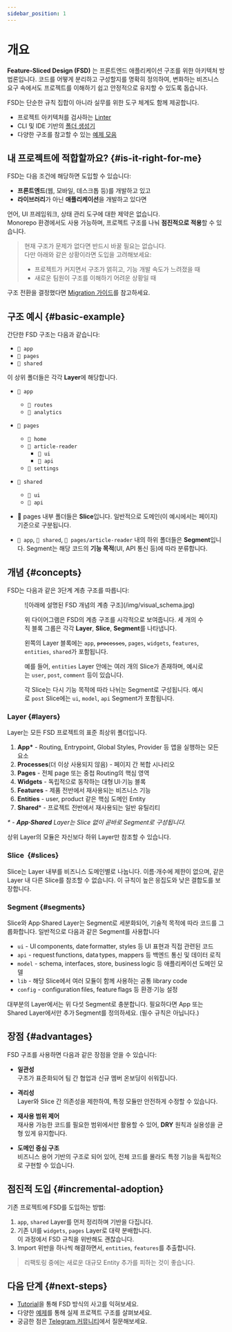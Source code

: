 ```yaml
---
sidebar_position: 1
---
```


# 개요

**Feature-Sliced Design (FSD)** 는 프론트엔드 애플리케이션 구조를 위한 아키텍처 방법론입니다. 
코드를 어떻게 분리하고 구성할지를 명확히 정의하여, 변화하는 비즈니스 요구 속에서도 프로젝트를 이해하기 쉽고 안정적으로 유지할 수 있도록 돕습니다.

FSD는 단순한 규칙 집합이 아니라 실무를 위한 도구 체계도 함께 제공합니다.
- 프로젝트 아키텍처를 검사하는 [Linter][ext-steiger]
- CLI 및 IDE 기반의 [폴더 생성기][ext-tools]
- 다양한 구조를 참고할 수 있는 [예제 모음][examples]

## 내 프로젝트에 적합할까요? {#is-it-right-for-me}

FSD는 다음 조건에 해당하면 도입할 수 있습니다:

- **프론트엔드**(웹, 모바일, 데스크톱 등)를 개발하고 있고
- **라이브러리**가 아닌 **애플리케이션**을 개발하고 있다면

언어, UI 프레임워크, 상태 관리 도구에 대한 제약은 없습니다.  
Monorepo 환경에서도 사용 가능하며, 프로젝트 구조를 나눠 **점진적으로 적용**할 수 있습니다.

> 현재 구조가 문제가 없다면 반드시 바꿀 필요는 없습니다.  
> 다만 아래와 같은 상황이라면 도입을 고려해보세요:
>
> - 프로젝트가 커지면서 구조가 얽히고, 기능 개발 속도가 느려졌을 때
> - 새로운 팀원이 구조를 이해하기 어려운 상황일 때

구조 전환을 결정했다면 [Migration 가이드][migration]를 참고하세요.

## 구조 예시 {#basic-example}

간단한 FSD 구조는 다음과 같습니다:

- `📁 app`
- `📁 pages`
- `📁 shared`

이 상위 폴더들은 각각 **Layer**에 해당합니다.

- `📂 app`
   - `📁 routes`
   - `📁 analytics`
- `📂 pages`
   - `📁 home`
   - `📂 article-reader`
      - `📁 ui`
      - `📁 api`
   - `📁 settings`
- `📂 shared`
   - `📁 ui`
   - `📁 api`

- 📂 pages 내부 폴더들은 **Slice**입니다. 일반적으로 도메인(이 예시에서는 페이지) 기준으로 구분됩니다.
- `📂 app`, `📂 shared`, `📂 pages/article-reader` 내의 하위 폴더들은 **Segment**입니다. Segment는 해당 코드의 **기능 목적**(UI, API 통신 등)에 따라 분류합니다.

## 개념 {#concepts}

FSD는 다음과 같은 3단계 계층 구조를 따릅니다:

<figure>
   ![아래에 설명된 FSD 개념의 계층 구조](/img/visual_schema.jpg)

  <figcaption style={{ fontStyle: "italic", fontSize: "0.9em" }}>
    <p>
      위 다이어그램은 FSD의 계층 구조를 시각적으로 보여줍니다. 세 개의 수직 블록 그룹은 각각 <strong>Layer</strong>, <strong>Slice</strong>, <strong>Segment</strong>를 나타냅니다.
    </p>
    <p>
      왼쪽의 Layer 블록에는 <code>app</code>, <code><s>processes</s></code>, <code>pages</code>, <code>widgets</code>,
      <code>features</code>, <code>entities</code>, <code>shared</code>가 포함됩니다.
    </p>
    <p>
      예를 들어, <code>entities</code> Layer 안에는 여러 개의 Slice가 존재하며,
      예시로는 <code>user</code>, <code>post</code>, <code>comment</code> 등이 있습니다.
    </p>
    <p>
      각 Slice는 다시 기능 목적에 따라 나뉘는 Segment로 구성됩니다. 
      예시로 <code>post</code> Slice에는 <code>ui</code>, <code>model</code>, <code>api</code> Segment가 포함됩니다.
    </p>
  </figcaption>
</figure>

### Layer {#layers}

Layer는 모든 FSD 프로젝트의 표준 최상위 폴더입니다.

1. **App\*** - Routing, Entrypoint, Global Styles, Provider 등 앱을 실행하는 모든 요소
2. **Processes**(더 이상 사용되지 않음) - 페이지 간 복합 시나리오
3. **Pages** - 전체 page 또는 중첩 Routing의 핵심 영역
4. **Widgets** - 독립적으로 동작하는 대형 UI·기능 블록
5. **Features** - 제품 전반에서 재사용되는 비즈니스 기능
6. **Entities** - user, product 같은 핵심 도메인 Entity
7. **Shared*** - 프로젝트 전반에서 재사용되는 일반 유틸리티


_\* - **App·Shared** Layer는 Slice 없이 곧바로 Segment로 구성됩니다._  

상위 Layer의 모듈은 자신보다 하위 Layer만 참조할 수 있습니다.


### Slice  {#slices}

Slice는 Layer 내부를 비즈니스 도메인별로 나눕니다.
이름·개수에 제한이 없으며, 같은 Layer 내 다른 Slice를 참조할 수 없습니다.
이 규칙이 높은 응집도와 낮은 결합도를 보장합니다.

### Segment {#segments}

Slice와 App·Shared Layer는 Segment로 세분화되어, 기술적 목적에 따라 코드를 그룹화합니다. 일반적으로 다음과 같은 Segment를 사용합니다

- `ui` - UI components, date formatter, styles 등 UI 표현과 직접 관련된 코드
- `api` - 	request functions, data types, mappers 등 백엔드 통신 및 데이터 로직
- `model` - schema, interfaces, store, business logic 등 애플리케이션 도메인 모델
- `lib` - 해당 Slice에서 여러 모듈이 함께 사용하는 공통 library code
- `config` - configuration files, feature flags 등 환경·기능 설정

대부분의 Layer에서는 위 다섯 Segment로 충분합니다. 필요하다면 App 또는 Shared Layer에서만 추가 Segment를 정의하세요. (필수 규칙은 아닙니다.)

## 장점 {#advantages}

FSD 구조를 사용하면 다음과 같은 장점을 얻을 수 있습니다:

- **일관성**  
  구조가 표준화되어 팀 간 협업과 신규 멤버 온보딩이 쉬워집니다.

- **격리성**  
   Layer와 Slice 간 의존성을 제한하여, 특정 모듈만 안전하게 수정할 수 있습니다.

- **재사용 범위 제어**  
  재사용 가능한 코드를 필요한 범위에서만 활용할 수 있어, **DRY** 원칙과 실용성을 균형 있게 유지합니다.

- **도메인 중심 구조**  
  비즈니스 용어 기반의 구조로 되어 있어, 전체 코드를 몰라도 특정 기능을 독립적으로 구현할 수 있습니다.

## 점진적 도입 {#incremental-adoption}

기존 프로젝트에 FSD를 도입하는 방법:

1. `app`, `shared` Layer를 먼저 정리하며 기반을 다집니다.
2. 기존 UI를 `widgets`, `pages` Layer로 대략 분배합니다.  
   이 과정에서 FSD 규칙을 위반해도 괜찮습니다.
3. Import 위반을 하나씩 해결하면서, `entities`, `features`를 추출합니다.

> 리팩토링 중에는 새로운 대규모 Entity 추가를 피하는 것이 좋습니다.

## 다음 단계 {#next-steps}

- [Tutorial][tutorial]을 통해 FSD 방식의 사고를 익혀보세요.
- 다양한 [예제][examples]를 통해 실제 프로젝트 구조를 살펴보세요.
- 궁금한 점은 [Telegram 커뮤니티][ext-telegram]에서 질문해보세요.

[tutorial]: /docs/get-started/tutorial
[examples]: /examples
[migration]: /docs/guides/migration/from-custom
[ext-steiger]: https://github.com/feature-sliced/steiger
[ext-tools]: https://github.com/feature-sliced/awesome?tab=readme-ov-file#tools
[ext-telegram]: https://t.me/feature_sliced

